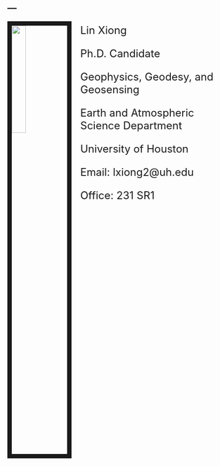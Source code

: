---
---

<link rel="stylesheet" href="styles.css" type="text/css">

<img src="images/lin.jpg" style="width:25%; border:10px solid; margin-right: 20px" align="left">

<!-- <table><tr><td bgcolor=orange>background：orange</td></tr></table> -->

<!-- background-image: "images/R10.jpg" -->


<font size="5"> 

Lin Xiong 

Ph.D. Candidate

Geophysics, Geodesy, and Geosensing 

Earth and Atmospheric Science Department

University of Houston 

Email: lxiong2@uh.edu

Office: 231 SR1

</font>

<!--  ![R10 antenna](images/R10.JPG) -->

